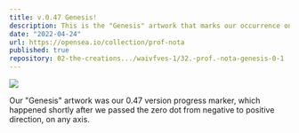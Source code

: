```yaml
---
title: v.0.47 Genesis!
description: This is the "Genesis" artwork that marks our occurrence on the blockchain.
date: "2022-04-24"
url: https://opensea.io/collection/prof-nota
published: true
repository: 02-the-creations.../waivfves-1/32.-prof.-nota-genesis-0-1
---
```


[![](/0.47.png)](/0.47.png)

Our "Genesis" artwork was our 0.47 version progress marker, which happened shortly after we passed the zero dot from negative to positive direction, on any axis.